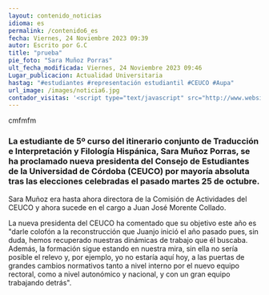 ```yaml
---
layout: contenido_noticias
idioma: es
permalink: /contenido6_es
fecha: Viernes, 24 Noviembre 2023 09:39
autor: Escrito por G.C
title: "prueba"
pie_foto: "Sara Muñoz Porras"
ult_fecha_modificada: Viernes, 24 Noviembre 2023 09:46
Lugar_publicacion: Actualidad Universitaria
hastag: "#estudiantes #representación estudiantil #CEUCO #Aupa"
url_image: /images/noticia6.jpg
contador_visitas: '<script type="text/javascript" src="http://www.websitegoodies.com/counter.php?id=75443&color=%231253bd"></script>'
---
```

cmfmfm
### La estudiante de 5º curso del itinerario conjunto de Traducción e Interpretación y Filología Hispánica, Sara Muñoz Porras, se ha proclamado nueva presidenta del Consejo de Estudiantes de la Universidad de Córdoba (CEUCO) por mayoría absoluta tras las elecciones celebradas el pasado martes 25 de octubre.

Sara Muñoz era hasta ahora directora de la Comisión de Actividades del CEUCO y ahora sucede en el cargo a Juan José Morente Collado.

La nueva presidenta del CEUCO ha comentado que su objetivo este año es "darle colofón a la reconstrucción que Juanjo inició el año pasado pues, sin duda, hemos recuperado nuestras dinámicas de trabajo que él buscaba. Además, la formación sigue estando en nuestra mira, sin ella no sería posible el relevo y, por ejemplo, yo no estaría aquí hoy, a las puertas de grandes cambios normativos tanto a nivel interno por el nuevo equipo rectoral, como a nivel autonómico y nacional, y con un gran equipo trabajando detrás".
